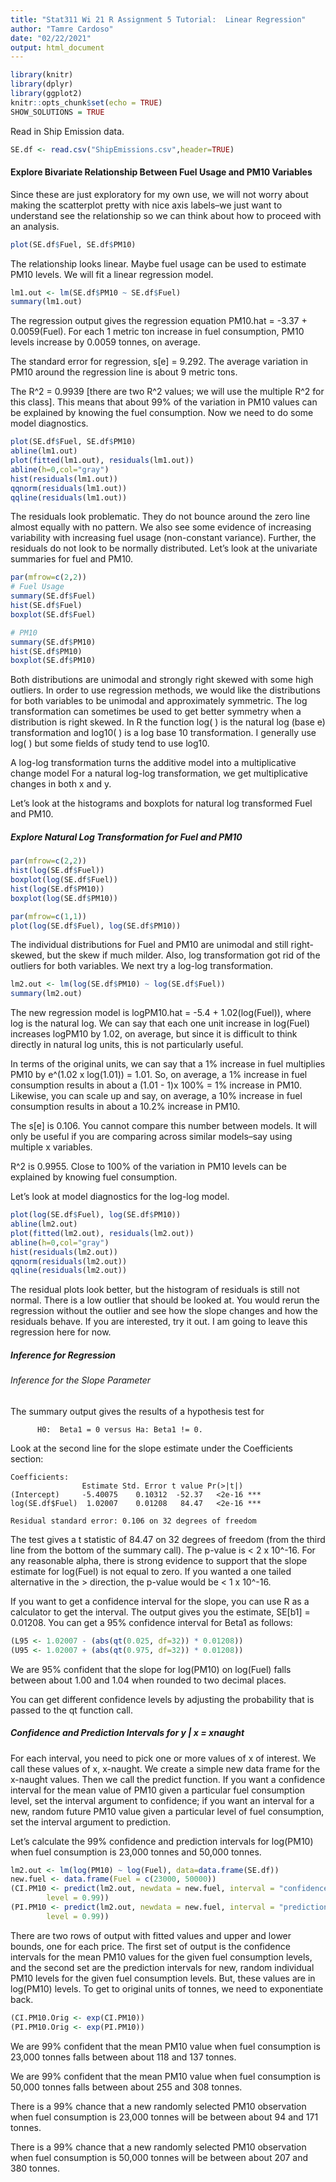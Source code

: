 ```yaml
---
title: "Stat311 Wi 21 R Assignment 5 Tutorial:  Linear Regression"
author: "Tamre Cardoso"
date: "02/22/2021"
output: html_document
---
```


```r
library(knitr)
library(dplyr)
library(ggplot2)
knitr::opts_chunk$set(echo = TRUE)
SHOW_SOLUTIONS = TRUE
```
Read in Ship Emission data.

```r
SE.df <- read.csv("ShipEmissions.csv",header=TRUE)
```

#### Explore Bivariate Relationship Between Fuel Usage and PM10 Variables
Since these are just exploratory for my own use, we will not worry about making the scatterplot pretty with nice axis labels--we just want to understand see the relationship so we can think about how to proceed with an analysis.

```r
plot(SE.df$Fuel, SE.df$PM10)
```

The relationship looks linear. Maybe fuel usage can be used to estimate PM10 levels. We will fit a linear regression model.

```r
lm1.out <- lm(SE.df$PM10 ~ SE.df$Fuel)
summary(lm1.out)
```

The regression output gives the regression equation PM10.hat = -3.37 + 0.0059(Fuel). For each 1 metric ton increase in fuel consumption, PM10 levels increase by 0.0059 tonnes, on average. 

The standard error for regression, s[e] = 9.292. The average variation in PM10 around the regression line is about 9 metric tons.

The R^2 = 0.9939 [there are two R^2 values; we will use the multiple R^2 for this class]. This means that about 99% of the variation in PM10 values can be explained by knowing the fuel consumption. Now we need to do some model diagnostics.

```r
plot(SE.df$Fuel, SE.df$PM10)
abline(lm1.out)
plot(fitted(lm1.out), residuals(lm1.out))
abline(h=0,col="gray")
hist(residuals(lm1.out))
qqnorm(residuals(lm1.out))
qqline(residuals(lm1.out))
```

The residuals look problematic. They do not bounce around the zero line almost equally with no pattern. We also see some evidence of increasing variability with increasing fuel usage (non-constant variance). Further, the residuals do not look to be normally distributed. Let's look at the univariate summaries for fuel and PM10.

```r
par(mfrow=c(2,2))
# Fuel Usage
summary(SE.df$Fuel)
hist(SE.df$Fuel)
boxplot(SE.df$Fuel)

# PM10
summary(SE.df$PM10)
hist(SE.df$PM10)
boxplot(SE.df$PM10)
```

Both distributions are unimodal and strongly right skewed with some high outliers. In order to use regression methods, we would like the distributions for both variables to be unimodal and approximately symmetric. The log transformation can sometimes be used to get better symmetry when a distribution is right skewed. In R the function log( ) is the natural log (base e) transformation and log10( ) is a log base 10 transformation. I generally use log( ) but some fields of study tend to use log10. 

A log-log transformation turns the additive model into a multiplicative change model
For a natural log-log transformation, we get multiplicative changes in both x and y.

Let's look at the histograms and boxplots for natural log transformed Fuel and PM10.

##### Explore Natural Log Transformation for Fuel and PM10

```r
par(mfrow=c(2,2))
hist(log(SE.df$Fuel))
boxplot(log(SE.df$Fuel))
hist(log(SE.df$PM10))
boxplot(log(SE.df$PM10))

par(mfrow=c(1,1))
plot(log(SE.df$Fuel), log(SE.df$PM10))
```

The individual distributions for Fuel and PM10 are unimodal and still right-skewed, but the skew if much milder. Also, log transformation got rid of the outliers for both variables. We next try a log-log transformation.

```r
lm2.out <- lm(log(SE.df$PM10) ~ log(SE.df$Fuel))
summary(lm2.out)
```

The new regression model is logPM10.hat = -5.4 + 1.02(log(Fuel)), where log is the natural log. We can say that each one unit increase in log(Fuel) increases logPM10
by 1.02, on average, but since it is difficult to think directly in natural log units, this is not particularly useful. 

In terms of the original units, we can say that a 1% increase in fuel multiplies PM10 by e^(1.02 x log(1.01)) = 1.01. So, on average, a 1% increase in fuel consumption results in about a (1.01 - 1)x 100% = 1% increase in PM10. Likewise, you can scale up and say, on average, a 10% increase in fuel consumption results in about a 10.2% increase in PM10.

The s[e] is 0.106. You cannot compare this number between models. It will only be useful if you are comparing across similar models--say using multiple x variables. 

R^2 is 0.9955. Close to 100% of the variation in PM10 levels can be explained by knowing fuel consumption.

Let's look at model diagnostics for the log-log model.

```r
plot(log(SE.df$Fuel), log(SE.df$PM10))
abline(lm2.out)
plot(fitted(lm2.out), residuals(lm2.out))
abline(h=0,col="gray")
hist(residuals(lm2.out))
qqnorm(residuals(lm2.out))
qqline(residuals(lm2.out))
```

The residual plots look better, but the histogram of residuals is still not normal. There is a low outlier that should be looked at. You would rerun the regression without the outlier and see how the slope changes and how the residuals behave. If you are interested, try it out. I am going to leave this regression here for now.

##### Inference for Regression

###### Inference for the Slope Parameter

The summary output gives the results of a hypothesis test for

          H0:  Beta1 = 0 versus Ha: Beta1 != 0.

Look at the second line for the slope estimate under the Coefficients section:

    Coefficients:
                    Estimate Std. Error t value Pr(>|t|)    
    (Intercept)     -5.40075    0.10312  -52.37   <2e-16 ***
    log(SE.df$Fuel)  1.02007    0.01208   84.47   <2e-16 ***
    
    Residual standard error: 0.106 on 32 degrees of freedom
    
The test gives a t statistic of 84.47 on 32 degrees of freedom (from the third line from the bottom of the summary call). The p-value is < 2 x 10^-16. For any reasonable alpha, there is strong evidence to support that the slope estimate for log(Fuel) is not equal to zero. If you wanted a one tailed alternative in the > direction, the p-value would be < 1 x 10^-16.

If you want to get a confidence interval for the slope, you can use R as a calculator to get the interval. The output gives you the estimate, SE[b1] = 0.01208. You can get a 95% confidence interval for Beta1 as follows:

```r
(L95 <- 1.02007 - (abs(qt(0.025, df=32)) * 0.01208))
(U95 <- 1.02007 + (abs(qt(0.975, df=32)) * 0.01208))
```

We are 95% confident that the slope for log(PM10) on log(Fuel) falls between about 1.00 and 1.04 when rounded to two decimal places.

You can get different confidence levels by adjusting the probability that is passed to the qt function call.

##### Confidence and Prediction Intervals for y | x = xnaught

For each interval, you need to pick one or more values of x of interest. We call these values of x, x-naught. We create a simple new data frame for the x-naught values. Then we call the predict function. If you want a confidence interval for the mean value of PM10 given a particular fuel consumption level, set the interval argument to confidence; if you want an interval for a new, random future PM10 value given a particular level of fuel consumption, set the interval argument to prediction.

Let's calculate the 99% confidence and prediction intervals for log(PM10) when fuel consumption is 23,000 tonnes and 50,000 tonnes.

```r
lm2.out <- lm(log(PM10) ~ log(Fuel), data=data.frame(SE.df))
new.fuel <- data.frame(Fuel = c(23000, 50000))
(CI.PM10 <- predict(lm2.out, newdata = new.fuel, interval = "confidence",
        level = 0.99))
(PI.PM10 <- predict(lm2.out, newdata = new.fuel, interval = "prediction", 
        level = 0.99))
```

There are two rows of output with fitted values and upper and lower bounds, one for each price. The first set of output is the confidence intervals for the mean PM10 values for the given fuel consumption levels, and the second set are the prediction intervals for new, random individual PM10 levels for the given fuel consumption levels. But, these values are in log(PM10) levels. To get to original units of tonnes, we need to exponentiate back.

```r
(CI.PM10.Orig <- exp(CI.PM10))
(PI.PM10.Orig <- exp(PI.PM10))
```

We are 99% confident that the mean PM10 value when fuel consumption is 23,000 tonnes falls between about 118 and 137 tonnes. 

We are 99% confident that the mean PM10 value when fuel consumption is 50,000 tonnes falls between about 255 and 308 tonnes. 

There is a 99% chance that a new randomly selected PM10 observation when fuel consumption is 23,000 tonnes will be between about 94 and 171 tonnes.

There is a 99% chance that a new randomly selected PM10 observation when fuel consumption is 50,000 tonnes will be between about 207 and 380 tonnes.
